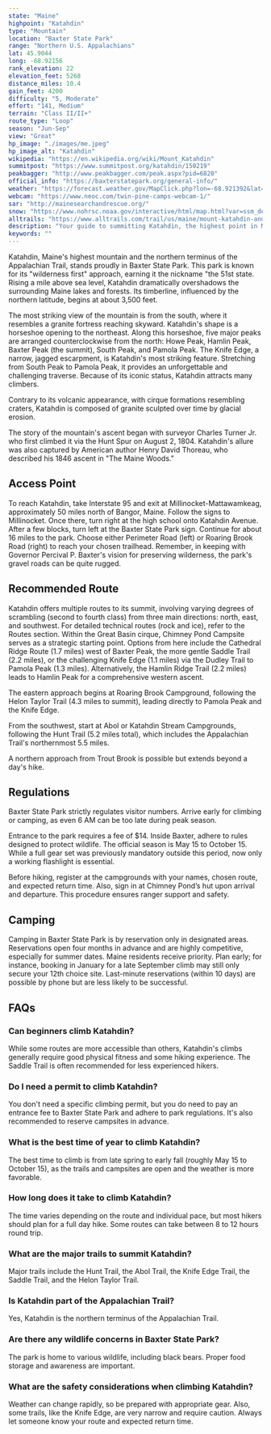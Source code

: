 ```yaml
---
state: "Maine"
highpoint: "Katahdin"
type: "Mountain"
location: "Baxter State Park"
range: "Northern U.S. Appalachians"
lat: 45.9044
long: -68.92156
rank_elevation: 22
elevation_feet: 5268
distance_miles: 10.4
gain_feet: 4200
difficulty: "5, Moderate"
effort: "141, Medium"
terrain: "Class II/II+"
route_type: "Loop"
season: "Jun-Sep"
view: "Great"
hp_image: "./images/me.jpeg"
hp_image_alt: "Katahdin"
wikipedia: "https://en.wikipedia.org/wiki/Mount_Katahdin"
summitpost: "https://www.summitpost.org/katahdin/150219"
peakbagger: "http://www.peakbagger.com/peak.aspx?pid=6820"
official_info: "https://baxterstatepark.org/general-info/"
weather: "https://forecast.weather.gov/MapClick.php?lon=-68.921392&lat=45.904362"
webcam: "https://www.neoc.com/twin-pine-camps-webcam-1/"
sar: "http://mainesearchandrescue.org/"
snow: "https://www.nohrsc.noaa.gov/interactive/html/map.html?var=ssm_depth&min_x=-68.9909801607608&min_y=45.8043617248535&max_x=-68.8518085355282&max_y=46.0043617248535&bgvar=dem&shdvar=shading&title=0&width=800&height=450&font=0&lbl=m&palette=0&h_o=0&metric=0&lp=0&no_header=0&snap=1&o7=1&o9=1&o11=1&o13=1"
alltrails: "https://www.alltrails.com/trail/us/maine/mount-katahdin-and-hamlin-peak-loop"
description: "Your guide to summitting Katahdin, the highest point in Maine."
keywords: ""
---
```


Katahdin, Maine's highest mountain and the northern terminus of the Appalachian Trail, stands proudly in Baxter State Park. This park is known for its "wilderness first" approach, earning it the nickname "the 51st state. Rising a mile above sea level, Katahdin dramatically overshadows the surrounding Maine lakes and forests. Its timberline, influenced by the northern latitude, begins at about 3,500 feet.

The most striking view of the mountain is from the south, where it resembles a granite fortress reaching skyward. Katahdin's shape is a horseshoe opening to the northeast. Along this horseshoe, five major peaks are arranged counterclockwise from the north: Howe Peak, Hamlin Peak, Baxter Peak (the summit), South Peak, and Pamola Peak. The Knife Edge, a narrow, jagged escarpment, is Katahdin's most striking feature. Stretching from South Peak to Pamola Peak, it provides an unforgettable and challenging traverse. Because of its iconic status, Katahdin attracts many climbers.

Contrary to its volcanic appearance, with cirque formations resembling craters, Katahdin is composed of granite sculpted over time by glacial erosion.

The story of the mountain's ascent began with surveyor Charles Turner Jr. who first climbed it via the Hunt Spur on August 2, 1804. Katahdin's allure was also captured by American author Henry David Thoreau, who described his 1846 ascent in "The Maine Woods."

## Access Point

To reach Katahdin, take Interstate 95 and exit at Millinocket-Mattawamkeag, approximately 50 miles north of Bangor, Maine. Follow the signs to Millinocket. Once there, turn right at the high school onto Katahdin Avenue. After a few blocks, turn left at the Baxter State Park sign. Continue for about 16 miles to the park. Choose either Perimeter Road (left) or Roaring Brook Road (right) to reach your chosen trailhead. Remember, in keeping with Governor Percival P. Baxter's vision for preserving wilderness, the park's gravel roads can be quite rugged.

## Recommended Route

Katahdin offers multiple routes to its summit, involving varying degrees of scrambling (second to fourth class) from three main directions: north, east, and southwest. For detailed technical routes (rock and ice), refer to the Routes section. Within the Great Basin cirque, Chimney Pond Campsite serves as a strategic starting point. Options from here include the Cathedral Ridge Route (1.7 miles) west of Baxter Peak, the more gentle Saddle Trail (2.2 miles), or the challenging Knife Edge (1.1 miles) via the Dudley Trail to Pamola Peak (1.3 miles). Alternatively, the Hamlin Ridge Trail (2.2 miles) leads to Hamlin Peak for a comprehensive western ascent.

The eastern approach begins at Roaring Brook Campground, following the Helon Taylor Trail (4.3 miles to summit), leading directly to Pamola Peak and the Knife Edge.

From the southwest, start at Abol or Katahdin Stream Campgrounds, following the Hunt Trail (5.2 miles total), which includes the Appalachian Trail's northernmost 5.5 miles.

A northern approach from Trout Brook is possible but extends beyond a day's hike.

## Regulations

Baxter State Park strictly regulates visitor numbers. Arrive early for climbing or camping, as even 6 AM can be too late during peak season.

Entrance to the park requires a fee of $14. Inside Baxter, adhere to rules designed to protect wildlife. The official season is May 15 to October 15. While a full gear set was previously mandatory outside this period, now only a working flashlight is essential.

Before hiking, register at the campgrounds with your names, chosen route, and expected return time. Also, sign in at Chimney Pond’s hut upon arrival and departure. This procedure ensures ranger support and safety.

## Camping

Camping in Baxter State Park is by reservation only in designated areas. Reservations open four months in advance and are highly competitive, especially for summer dates. Maine residents receive priority. Plan early; for instance, booking in January for a late September climb may still only secure your 12th choice site. Last-minute reservations (within 10 days) are possible by phone but are less likely to be successful.

## FAQs

### Can beginners climb Katahdin?
While some routes are more accessible than others, Katahdin's climbs generally require good physical fitness and some hiking experience. The Saddle Trail is often recommended for less experienced hikers.

### Do I need a permit to climb Katahdin?
You don't need a specific climbing permit, but you do need to pay an entrance fee to Baxter State Park and adhere to park regulations. It's also recommended to reserve campsites in advance.

### What is the best time of year to climb Katahdin?
The best time to climb is from late spring to early fall (roughly May 15 to October 15), as the trails and campsites are open and the weather is more favorable.

### How long does it take to climb Katahdin?
The time varies depending on the route and individual pace, but most hikers should plan for a full day hike. Some routes can take between 8 to 12 hours round trip.

### What are the major trails to summit Katahdin?
Major trails include the Hunt Trail, the Abol Trail, the Knife Edge Trail, the Saddle Trail, and the Helon Taylor Trail.

### Is Katahdin part of the Appalachian Trail?
Yes, Katahdin is the northern terminus of the Appalachian Trail.

### Are there any wildlife concerns in Baxter State Park?
The park is home to various wildlife, including black bears. Proper food storage and awareness are important.

### What are the safety considerations when climbing Katahdin?
Weather can change rapidly, so be prepared with appropriate gear. Also, some trails, like the Knife Edge, are very narrow and require caution. Always let someone know your route and expected return time.
